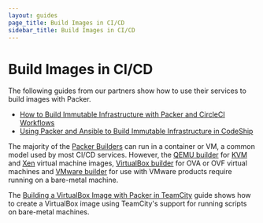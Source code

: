 ```yaml
---
layout: guides
page_title: Build Images in CI/CD
sidebar_title: Build Images in CI/CD
---
```


# Build Images in CI/CD

The following guides from our partners show how to use their services to build
images with Packer.

- [How to Build Immutable Infrastructure with Packer and CircleCI Workflows](https://circleci.com/blog/how-to-build-immutable-infrastructure-with-packer-and-circleci-workflows/)
- [Using Packer and Ansible to Build Immutable Infrastructure in CodeShip](https://blog.codeship.com/packer-ansible/)

The majority of the [Packer Builders](/docs/builders) can run in
a container or VM, a common model used by most CI/CD services. However, the
[QEMU builder](/docs/builders/qemu) for
[KVM](https://www.linux-kvm.org/page/Main_Page) and
[Xen](https://www.xenproject.org/) virtual machine images, [VirtualBox
builder](/docs/builders/virtualbox) for OVA or OVF virtual machines and
[VMware builder](/docs/builders/vmware) for use with VMware products
require running on a bare-metal machine.

The [Building a VirtualBox Image with Packer in
TeamCity](/guides/packer-on-cicd/build-virtualbox-image) guide shows
how to create a VirtualBox image using TeamCity's support for running scripts
on bare-metal machines.
